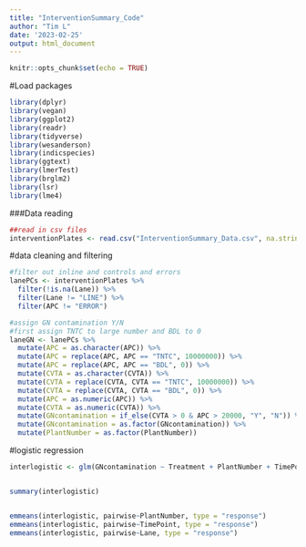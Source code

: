 ---
title: "InterventionSummary_Code"
author: "Tim L"
date: '2023-02-25'
output: html_document
---

```{r setup, include=FALSE}
knitr::opts_chunk$set(echo = TRUE)
```

#Load packages
```{r}
library(dplyr)
library(vegan)
library(ggplot2)
library(readr)
library(tidyverse)
library(wesanderson)
library(indicspecies)
library(ggtext)
library(lmerTest)
library(brglm2)
library(lsr)
library(lme4)
```

###Data reading
```{r}
##read in csv files
interventionPlates <- read.csv("InterventionSummary_Data.csv", na.strings = c("", "NA"))
```


#data cleaning and filtering
```{r}
#filter out inline and controls and errors
lanePCs <- interventionPlates %>% 
  filter(!is.na(Lane)) %>% 
  filter(Lane != "LINE") %>% 
  filter(APC != "ERROR")

#assign GN contamination Y/N
#first assign TNTC to large number and BDL to 0
laneGN <- lanePCs %>% 
  mutate(APC = as.character(APC)) %>% 
  mutate(APC = replace(APC, APC == "TNTC", 10000000)) %>% 
  mutate(APC = replace(APC, APC == "BDL", 0)) %>% 
  mutate(CVTA = as.character(CVTA)) %>% 
  mutate(CVTA = replace(CVTA, CVTA == "TNTC", 10000000)) %>% 
  mutate(CVTA = replace(CVTA, CVTA == "BDL", 0)) %>% 
  mutate(APC = as.numeric(APC)) %>% 
  mutate(CVTA = as.numeric(CVTA)) %>% 
  mutate(GNcontamination = if_else(CVTA > 0 & APC > 20000, "Y", "N")) %>% 
  mutate(GNcontamination = as.factor(GNcontamination)) %>% 
  mutate(PlantNumber = as.factor(PlantNumber))
```

#logistic regression
```{r}
interlogistic <- glm(GNcontamination ~ Treatment + PlantNumber + TimePoint + Lane, data = laneGN, family = binomial)


summary(interlogistic)


emmeans(interlogistic, pairwise~PlantNumber, type = "response")
emmeans(interlogistic, pairwise~TimePoint, type = "response")
emmeans(interlogistic, pairwise~Lane, type = "response")

```
